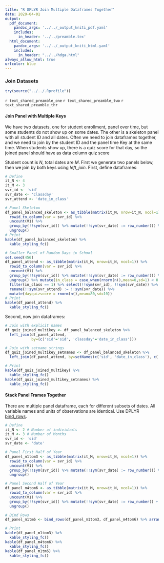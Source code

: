 ```yaml
---
title: "R DPLYR Join Multiple Dataframes Together"
date: 2020-04-01
output:
  pdf_document:
    pandoc_args: '../../_output_kniti_pdf.yaml'
    includes:
      in_header: '../../preamble.tex'
  html_document:
    pandoc_args: '../../_output_kniti_html.yaml'
    includes:
      in_header: "../../hdga.html"
always_allow_html: true
urlcolor: blue
---
```


### Join Datasets

```r
try(source("../../.Rprofile"))
```

`r text_shared_preamble_one`
`r text_shared_preamble_two`
`r text_shared_preamble_thr`

#### Join Panel with Multiple Keys

We have two datasets, one for student enrollment, panel over time, but some students do not show up on some dates. The other is a skeleton panel with all student ID and all dates. Often we need to join dataframes together, and we need to join by the student ID and the panel time Key at the same time. When students show up, there is a quiz score for that day, so the joined panel should have as data column quiz score

Student count is $N$, total dates are $M$. First we generate two panels below, then we join by both keys using *left_join*. First, define dataframes:

```r
# Define
it_N <- 4
it_M <- 3
svr_id <- 'sid'
svr_date <- 'classday'
svr_attend <- 'date_in_class'

# Panel Skeleton
df_panel_balanced_skeleton <- as_tibble(matrix(it_M, nrow=it_N, ncol=1)) %>%
  rowid_to_column(var = svr_id) %>%
  uncount(V1) %>%
  group_by(!!sym(svr_id)) %>% mutate(!!sym(svr_date) := row_number()) %>%
  ungroup()
# Print
kable(df_panel_balanced_skeleton) %>%
  kable_styling_fc()

# Smaller Panel of Random Days in School
set.seed(456)
df_panel_attend <- as_tibble(matrix(it_M, nrow=it_N, ncol=1)) %>%
  rowid_to_column(var = svr_id) %>%
  uncount(V1) %>%
  group_by(!!sym(svr_id)) %>% mutate(!!sym(svr_date) := row_number()) %>%
  ungroup() %>% mutate(in_class = case_when(rnorm(n(),mean=0,sd=1) < 0 ~ 1, TRUE ~ 0)) %>%
  filter(in_class == 1) %>% select(!!sym(svr_id), !!sym(svr_date)) %>%
  rename(!!sym(svr_attend) := !!sym(svr_date)) %>%
  mutate(dayquizscore = rnorm(n(),mean=80,sd=10))
# Print
kable(df_panel_attend) %>%
  kable_styling_fc()
```

Second, now join dataframes:

```r
# Join with explicit names
df_quiz_joined_multikey <- df_panel_balanced_skeleton %>%
  left_join(df_panel_attend,
            by=(c('sid'='sid', 'classday'='date_in_class')))

# Join with setname strings
df_quiz_joined_multikey_setnames <- df_panel_balanced_skeleton %>%
  left_join(df_panel_attend, by=setNames(c('sid', 'date_in_class'), c('sid', 'classday')))

# Print
kable(df_quiz_joined_multikey) %>%
  kable_styling_fc()
kable(df_quiz_joined_multikey_setnames) %>%
  kable_styling_fc()
```

#### Stack Panel Frames Together

There are multiple panel dataframe, each for different subsets of dates. All variable names and units of observations are identical. Use DPLYR [bind_rows](https://dplyr.tidyverse.org/reference/bind.html).

```r
# Define
it_N <- 2 # Number of individuals
it_M <- 3 # Number of Months
svr_id <- 'sid'
svr_date <- 'date'

# Panel First Half of Year
df_panel_m1tom3 <- as_tibble(matrix(it_M, nrow=it_N, ncol=1)) %>%
  rowid_to_column(var = svr_id) %>%
  uncount(V1) %>%
  group_by(!!sym(svr_id)) %>% mutate(!!sym(svr_date) := row_number()) %>%
  ungroup()

# Panel Second Half of Year
df_panel_m4tom6 <- as_tibble(matrix(it_M, nrow=it_N, ncol=1)) %>%
  rowid_to_column(var = svr_id) %>%
  uncount(V1) %>%
  group_by(!!sym(svr_id)) %>% mutate(!!sym(svr_date) := row_number() + 3) %>%
  ungroup()

# Bind Rows
df_panel_m1tm6 <- bind_rows(df_panel_m1tom3, df_panel_m4tom6) %>% arrange(!!!syms(c(svr_id, svr_date)))

# Print
kable(df_panel_m1tom3) %>%
  kable_styling_fc()
kable(df_panel_m4tom6) %>%
  kable_styling_fc()
kable(df_panel_m1tm6) %>%
  kable_styling_fc()
```
